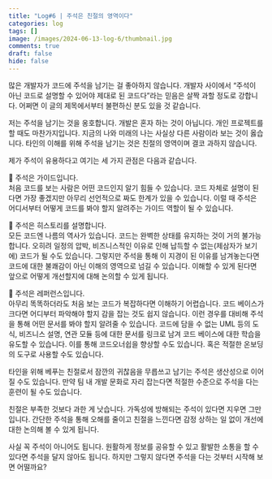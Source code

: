 ```yaml
---
title: "Log#6 | 주석은 친절의 영역이다"
categories: log
tags: []
image: /images/2024-06-13-log-6/thumbnail.jpg
comments: true
draft: false
hide: false
---
```


많은 개발자가 코드에 주석을 남기는 걸 좋아하지 않습니다. 개발자 사이에서 “주석이 아닌 코드로 설명할 수 있어야 제대로 된 코드다”라는 믿음은 살짝 과할 정도로 강합니다. 어쩌면 이 글의 제목에서부터 불편하신 분도 있을 것 같습니다.

저는 주석을 남기는 것을 옹호합니다. 개발은 혼자 하는 것이 아닙니다. 개인 프로젝트를 할 때도 마찬가지입니다. 지금의 나와 미래의 나는 사실상 다른 사람이라 보는 것이 옳습니다. 타인의 이해를 위해 주석을 남기는 것은 친절의 영역이며 결코 과하지 않습니다.

제가 주석이 유용하다고 여기는 세 가지 관점은 다음과 같습니다.

📍 주석은 가이드입니다. <br />
처음 코드를 보는 사람은 어떤 코드인지 알기 힘들 수 있습니다. 코드 자체로 설명이 된다면 가장 좋겠지만 아무리 선언적으로 짜도 한계가 있을 수 있습니다. 이럴 때 주석은 어디서부터 어떻게 코드를 봐야 할지 알려주는 가이드 역할이 될 수 있습니다.

📍 주석은 히스토리를 설명합니다. <br />
모든 코드엔 나름의 역사가 있습니다. 코드는 완벽한 상태를 유지하는 것이 거의 불가능합니다. 오히려 일정의 압박, 비즈니스적인 이유로 인해 납득할 수 없는(제삼자가 보기에) 코드가 될 수도 있습니다. 그렇지만 주석을 통해 이 지경이 된 이유를 남겨놓는다면 코드에 대한 불쾌감이 아닌 이해의 영역으로 넘길 수 있습니다. 이해할 수 있게 된다면 앞으로 어떻게 개선할지에 대해 논의할 수 있게 됩니다.

📍 주석은 레퍼런스입니다. <br />
아무리 똑똑하더라도 처음 보는 코드가 복잡하다면 이해하기 어렵습니다. 코드 베이스가 크다면 어디부터 파악해야 할지 감을 잡는 것도 쉽지 않습니다. 이런 경우를 대비해 주석을 통해 어떤 문서를 봐야 할지 알려줄 수 있습니다. 코드에 담을 수 없는 UML 등의 도식, 비즈니스 설명, 연관 모듈 등에 대한 문서를 링크로 남겨 코드 베이스에 대한 학습을 유도할 수 있습니다. 이를 통해 코드오너쉽을 향상할 수도 있습니다. 혹은 적절한 온보딩의 도구로 사용할 수도 있습니다.

타인을 위해 베푸는 친절로서 잠깐의 귀찮음을 무릅쓰고 남기는 주석은 생산성으로 이어질 수도 있습니다. 만약 팀 내 개발 문화로 자리 잡는다면 적절한 수준으로 주석을 다는 훈련이 될 수도 있습니다.

친절은 부족한 것보다 과한 게 낫습니다. 가독성에 방해되는 주석이 있다면 지우면 그만입니다. 간단한 주석을 통해 오해를 줄이고 친절을 느낀다면 감정 상하는 일 없이 개선에 대한 논의해 볼 수 있게 됩니다.

사실 꼭 주석이 아니어도 됩니다. 원활하게 정보를 공유할 수 있고 활발한 소통을 할 수 있다면 주석을 달지 않아도 됩니다. 하지만 그렇지 않다면 주석을 다는 것부터 시작해 보면 어떨까요?